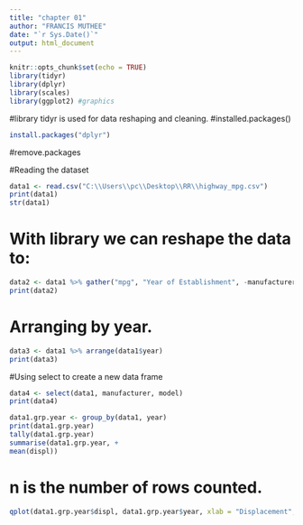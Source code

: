 ```yaml
---
title: "chapter 01"
author: "FRANCIS MUTHEE"
date: "`r Sys.Date()`"
output: html_document
---
```


```r
knitr::opts_chunk$set(echo = TRUE)
library(tidyr)
library(dplyr)
library(scales)
library(ggplot2) #graphics
```
#library tidyr is used for data reshaping and cleaning.
#installed.packages()

```r
install.packages("dplyr")
```


#remove.packages

#Reading the dataset

```r
data1 <- read.csv("C:\\Users\\pc\\Desktop\\RR\\highway_mpg.csv")
print(data1)
str(data1)
```

# With library we can reshape the data to:
```r
data2 <- data1 %>% gather("mpg", "Year of Establishment", -manufacturer)
print(data2)

```
# Arranging by year.
```r
data3 <- data1 %>% arrange(data1$year)
print(data3)
```

#Using select to create a new data frame

```r
data4 <- select(data1, manufacturer, model)
print(data4)
```


```r
data1.grp.year <- group_by(data1, year)
print(data1.grp.year)
tally(data1.grp.year)
summarise(data1.grp.year, +
mean(displ))
```
# n is the number of rows counted.

```r
qplot(data1.grp.year$displ, data1.grp.year$year, xlab = "Displacement", ylab = "year", main = "Manipulating grouped data")
```

















